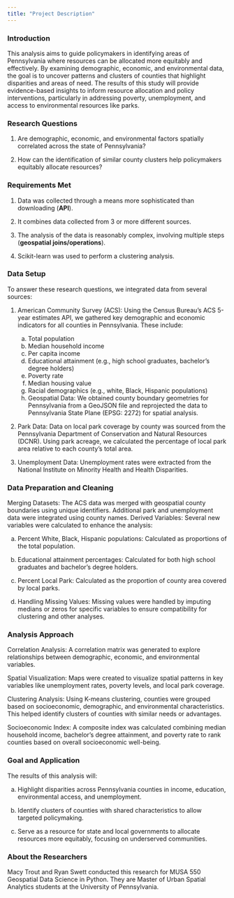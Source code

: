 ```yaml
---
title: "Project Description"
---
```


### Introduction

This analysis aims to guide policymakers in identifying areas of Pennsylvania where resources can be allocated more equitably and effectively. By examining demographic, economic, and environmental data, the goal is to uncover patterns and clusters of counties that highlight disparities and areas of need. The results of this study will provide evidence-based insights to inform resource allocation and policy interventions, particularly in addressing poverty, unemployment, and access to environmental resources like parks.

### Research Questions

1. Are demographic, economic, and environmental factors spatially correlated across the state of Pennsylvania?

2. How can the identification of similar county clusters help policymakers equitably allocate resources?

### Requirements Met

1. Data was collected through a means more sophisticated than downloading (**API**).

2. It combines data collected from 3 or more different sources.

3. The analysis of the data is reasonably complex, involving multiple steps (**geospatial joins/operations**).

4. Scikit-learn was used to perform a clustering analysis.


### Data Setup

To answer these research questions, we integrated data from several sources:

1. American Community Survey (ACS): Using the Census Bureau’s ACS 5-year estimates API, we gathered key demographic and economic indicators for all counties in Pennsylvania. These include:
    a. Total population
    b. Median household income
    c. Per capita income
    d. Educational attainment (e.g., high school graduates, bachelor’s degree holders)
    e. Poverty rate
    f. Median housing value
    g. Racial demographics (e.g., white, Black, Hispanic populations)
    h. Geospatial Data: We obtained county boundary geometries for Pennsylvania from a GeoJSON file and reprojected the data to Pennsylvania State Plane (EPSG: 2272) for spatial analysis.

2. Park Data: Data on local park coverage by county was sourced from the Pennsylvania Department of Conservation and Natural Resources (DCNR). Using park acreage, we calculated the percentage of local park area relative to each county’s total area.

3. Unemployment Data: Unemployment rates were extracted from the National Institute on Minority Health and Health Disparities.

### Data Preparation and Cleaning

Merging Datasets: The ACS data was merged with geospatial county boundaries using unique identifiers. Additional park and unemployment data were integrated using county names.
Derived Variables: Several new variables were calculated to enhance the analysis:

a. Percent White, Black, Hispanic populations: Calculated as proportions of the total population.
    
b. Educational attainment percentages: Calculated for both high school graduates and bachelor’s degree holders.
    
c. Percent Local Park: Calculated as the proportion of county area covered by local parks.
    
d. Handling Missing Values: Missing values were handled by imputing medians or zeros for specific variables to ensure compatibility for clustering and other analyses.
 
### Analysis Approach

Correlation Analysis: A correlation matrix was generated to explore relationships between demographic, economic, and environmental variables.

Spatial Visualization: Maps were created to visualize spatial patterns in key variables like unemployment rates, poverty levels, and local park coverage.

Clustering Analysis: Using K-means clustering, counties were grouped based on socioeconomic, demographic, and environmental characteristics. This helped identify clusters of counties with similar needs or advantages.

Socioeconomic Index: A composite index was calculated combining median household income, bachelor’s degree attainment, and poverty rate to rank counties based on overall socioeconomic well-being.

### Goal and Application

The results of this analysis will:
   
   a. Highlight disparities across Pennsylvania counties in income, education, environmental access, and unemployment.
   
   b. Identify clusters of counties with shared characteristics to allow targeted policymaking.
   
   c. Serve as a resource for state and local governments to allocate resources more equitably, focusing on underserved communities.
   
### About the Researchers

Macy Trout and Ryan Swett conducted this research for MUSA 550 Geospatial Data Science in Python. They are Master of Urban Spatial Analytics students at the University of Pennsylvania.